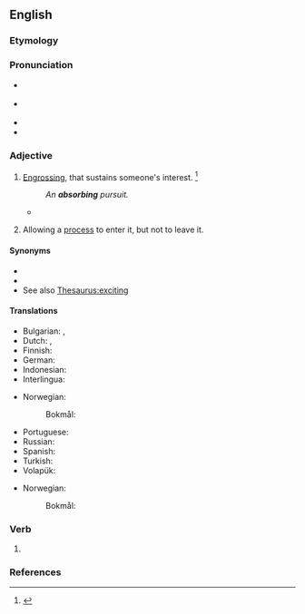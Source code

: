 ==English==

===Etymology===
{{suffix|en|absorb|ing}}

===Pronunciation===
* {{a|RP}} {{IPA|en|/əbˈzɔː.bɪŋ/|/əbˈsɔː.bɪŋ/}}
* {{a|US}} {{IPA|en|/æbˈzɔɹ.bɪŋ/|/æbˈsɔɹ.bɪŋ/|/əbˈzɔɹ.bɪŋ/|/əbˈsɔɹ.bɪŋ/}}
* {{audio|en|en-us-absorbing.ogg|Audio (US)}}
* {{rhymes|en|ɔː(ɹ)bɪŋ|s=3}}

===Adjective===
{{en-adj}}

# [[engrossing|Engrossing]], that sustains someone's interest. {{defdate|First attested in the mid 18<sup>th</sup> century.}}<ref name=SOED>{{R:SOED5|page=9}}</ref>
#: ''An '''absorbing''' pursuit.''
#* {{quote-journal|en|date=October 29, 2011
|author=Neil Johnston
|title=Norwich 3 - 3 Blackburn
|work=BBC Sport
|url=http://news.bbc.co.uk/sport2/hi/football/15413656.stm
|page=
|passage=It was a dramatic finish to an '''absorbing''', fast-paced game but Blackburn will be deeply unhappy with referee Anthony Taylor as Nzonzi's handball was harsh.}}
# {{lb|en|statistics|of a [[state]]}} Allowing a [[process]] to enter it, but not to leave it.

====Synonyms====
* {{l|en|engrossing}}
* {{l|en|fascinating}}
* See also [[Thesaurus:exciting]]

====Translations====
{{trans-top|engrossing}}
* Bulgarian: {{t+|bg|поглъщащ}}, {{t+|bg|увлекателен}}
* Dutch: {{t+|nl|boeiend}}, {{t+|nl|grijpend}} {{t+|nl|meeslepend}}
* Finnish: {{t|fi|mukaansatempaava}}
* German: {{t+|de|fesselnd}}
* Indonesian: {{t+|id|penyerap}}
* Interlingua: {{t|ia|absorbente}}
{{trans-mid}}
* Norwegian:
*: Bokmål: {{t|nb|absorberende}}
* Portuguese: {{t+|pt|absorvente}}
* Russian: {{t+|ru|увлека́тельный|m}}
* Spanish: {{t+|es|absorbente}}
* Turkish: {{t+|tr|sürükleyici}}
* Volapük: {{t|vo|änüsugön}}
{{trans-bottom}}

{{trans-top|math: of a state}}
* Norwegian:
*: Bokmål: {{t-needed|nb}}
{{trans-mid}}
{{trans-bottom}}

===Verb===
{{head|en|verb form}}

# {{present participle of|en|absorb|nocat=1}}

===References===
<references/>